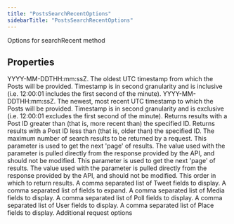 ```yaml
---
title: "PostsSearchRecentOptions"
sidebarTitle: "PostsSearchRecentOptions"
---
```


Options for searchRecent method

## Properties

<ParamField name="startTime" type="string">
YYYY-MM-DDTHH:mm:ssZ. The oldest UTC timestamp from which the Posts will be provided. Timestamp is in second granularity and is inclusive (i.e. 12:00:01 includes the first second of the minute).
</ParamField>





<ParamField name="endTime" type="string">
YYYY-MM-DDTHH:mm:ssZ. The newest, most recent UTC timestamp to which the Posts will be provided. Timestamp is in second granularity and is exclusive (i.e. 12:00:01 excludes the first second of the minute).
</ParamField>





<ParamField name="sinceId" type="string">
Returns results with a Post ID greater than (that is, more recent than) the specified ID.
</ParamField>





<ParamField name="untilId" type="string">
Returns results with a Post ID less than (that is, older than) the specified ID.
</ParamField>





<ParamField name="maxResults" type="number">
The maximum number of search results to be returned by a request.
</ParamField>





<ParamField name="nextToken" type="string">
This parameter is used to get the next 'page' of results. The value used with the parameter is pulled directly from the response provided by the API, and should not be modified.
</ParamField>





<ParamField name="paginationToken" type="string">
This parameter is used to get the next 'page' of results. The value used with the parameter is pulled directly from the response provided by the API, and should not be modified.
</ParamField>





<ParamField name="sortOrder" type="string">
This order in which to return results.
</ParamField>





<ParamField name="tweetfields" type="string[]">
A comma separated list of Tweet fields to display.
</ParamField>





<ParamField name="expansions" type="string[]">
A comma separated list of fields to expand.
</ParamField>





<ParamField name="mediafields" type="string[]">
A comma separated list of Media fields to display.
</ParamField>





<ParamField name="pollfields" type="string[]">
A comma separated list of Poll fields to display.
</ParamField>





<ParamField name="userfields" type="string[]">
A comma separated list of User fields to display.
</ParamField>





<ParamField name="placefields" type="string[]">
A comma separated list of Place fields to display.
</ParamField>





<ParamField name="requestOptions" type="[RequestOptions](/xdks/typescript/reference/interfaces/RequestOptions)">
Additional request options
</ParamField>




